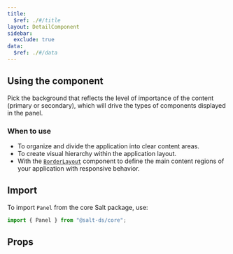 ```yaml
---
title:
  $ref: ./#/title
layout: DetailComponent
sidebar:
  exclude: true
data:
  $ref: ./#/data
---
```


## Using the component

Pick the background that reflects the level of importance of the content (primary or secondary), which will drive the types of components displayed in the panel.

### When to use

- To organize and divide the application into clear content areas.
- To create visual hierarchy within the application layout.
- With the [`BorderLayout`](/salt/components/layout/border) component to define the main content regions of your application with responsive behavior.

## Import

To import `Panel` from the core Salt package, use:

```js
import { Panel } from "@salt-ds/core";
```

## Props

<PropsTable componentName="Panel" />
